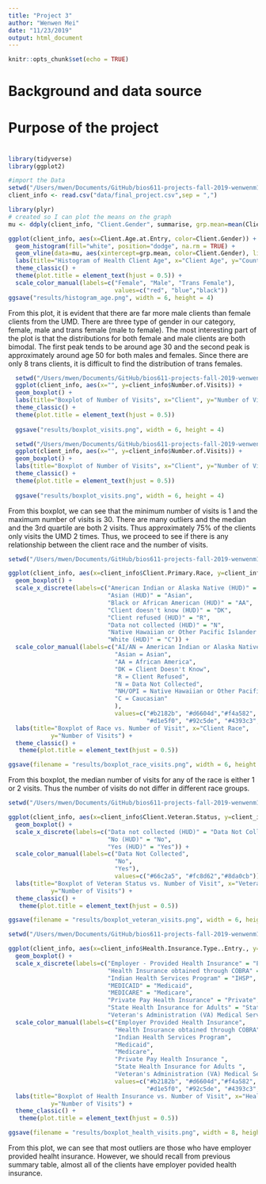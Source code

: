 ```yaml
---
title: "Project 3"
author: "Wenwen Mei"
date: "11/23/2019"
output: html_document
---
```


```r
knitr::opts_chunk$set(echo = TRUE)
```
# Background and data source
# Purpose of the project
#


```r
library(tidyverse)
library(ggplot2)

#import the Data
setwd("/Users/mwen/Documents/GitHub/bios611-projects-fall-2019-wenwenm183/project_3/")
client_info <- read.csv("data/final_project.csv",sep = ",")

library(plyr)
# created so I can plot the means on the graph
mu <- ddply(client_info, "Client.Gender", summarise, grp.mean=mean(Client.Age.at.Entry))

ggplot(client_info, aes(x=Client.Age.at.Entry, color=Client.Gender)) + 
  geom_histogram(fill="white", position="dodge", na.rm = TRUE) +
  geom_vline(data=mu, aes(xintercept=grp.mean, color=Client.Gender), linetype="dashed") + 
  labs(title="Histogram of Health Client Age", x="Client Age", y="Count",color='Gender') +
  theme_classic() +
  theme(plot.title = element_text(hjust = 0.5)) +
  scale_color_manual(labels=c("Female", "Male", "Trans Female"), 
                              values=c("red", "blue","black"))
ggsave("results/histogram_age.png", width = 6, height = 4)

```
From this plot, it is evident that there are far more male clients than female clients from the UMD. There are three type of gender in our category, female, male and trans female (male to female). The most interesting part of the plot is that the distributions for both female and male clients are both bimodal. The first peak tends to be around age 30 and the second peak is approximately around age 50 for both males and females. Since there are only 8 trans clients, it is difficult to find the distribution of trans females. 

```r
  setwd("/Users/mwen/Documents/GitHub/bios611-projects-fall-2019-wenwenm183/project_3/")
  ggplot(client_info, aes(x="", y=client_info$Number.of.Visits)) +
  geom_boxplot() + 
  labs(title="Boxplot of Number of Visits", x="Client", y="Number of Visits") +
  theme_classic() +
  theme(plot.title = element_text(hjust = 0.5)) 
 
  ggsave("results/boxplot_visits.png", width = 6, height = 4)
```

```r
  setwd("/Users/mwen/Documents/GitHub/bios611-projects-fall-2019-wenwenm183/project_3/")
  ggplot(client_info, aes(x="", y=client_info$Number.of.Visits)) +
  geom_boxplot() + 
  labs(title="Boxplot of Number of Visits", x="Client", y="Number of Visits") +
  theme_classic() +
  theme(plot.title = element_text(hjust = 0.5)) 
 
  ggsave("results/boxplot_visits.png", width = 6, height = 4)
```

From this boxplot, we can see that the minimum number of visits is 1 and the maximum number of visits is 30. There are many outliers and the median and the 3rd quartile are both 2 visits. Thus approximately 75% of the clients only visits the UMD 2 times. Thus, we proceed to see if there is any relationship between the client race and the number of visits. 

```r
setwd("/Users/mwen/Documents/GitHub/bios611-projects-fall-2019-wenwenm183/project_3/")

ggplot(client_info, aes(x=client_info$Client.Primary.Race, y=client_info$Number.of.Visits, color=Client.Primary.Race)) +
  geom_boxplot() + 
  scale_x_discrete(labels=c("American Indian or Alaska Native (HUD)" = "AI/AN", 
                            "Asian (HUD)" = "Asian",
                            "Black or African American (HUD)" = "AA",
                            "Client doesn't know (HUD)" = "DK",
                            "Client refused (HUD)" = "R",
                            "Data not collected (HUD)" = "N",
                            "Native Hawaiian or Other Pacific Islander (HUD)" = "NH/OPI",
                            "White (HUD)" = "C")) +
  scale_color_manual(labels=c("AI/AN = American Indian or Alaska Native", 
                              "Asian = Asian", 
                              "AA = African America",
                              "DK = Client Doesn't Know",
                              "R = Client Refused", 
                              "N = Data Not Collected", 
                              "NH/OPI = Native Hawaiian or Other Pacific Islander", 
                              "C = Caucasian"
                              ), 
                              values=c("#b2182b", "#d6604d","#f4a582", "#fddbc7", 
                                       "#d1e5f0", "#92c5de", "#4393c3", "#2166ac")) + 
  labs(title="Boxplot of Race vs. Number of Visit", x="Client Race", 
            y="Number of Visits") +
  theme_classic() +
   theme(plot.title = element_text(hjust = 0.5))

ggsave(filename = "results/boxplot_race_visits.png", width = 6, height = 4)


```

From this boxplot, the median number of visits for any of the race is either 1 or 2 visits. Thus the number of visits do not differ in different race groups. 


```r
setwd("/Users/mwen/Documents/GitHub/bios611-projects-fall-2019-wenwenm183/project_3/")

ggplot(client_info, aes(x=client_info$Client.Veteran.Status, y=client_info$Number.of.Visits, color=Client.Veteran.Status)) +
  geom_boxplot() +
  scale_x_discrete(labels=c("Data not collected (HUD)" = "Data Not Collected",
                            "No (HUD)" = "No",
                            "Yes (HUD)" = "Yes")) +
  scale_color_manual(labels=c("Data Not Collected", 
                              "No",
                              "Yes"), 
                              values=c("#66c2a5", "#fc8d62","#8da0cb")) + 
  labs(title="Boxplot of Veteran Status vs. Number of Visit", x="Veteran Status", 
            y="Number of Visits") +
  theme_classic() +
   theme(plot.title = element_text(hjust = 0.5))

ggsave(filename = "results/boxplot_veteran_visits.png", width = 6, height = 4)

```




```r
setwd("/Users/mwen/Documents/GitHub/bios611-projects-fall-2019-wenwenm183/project_3/")

ggplot(client_info, aes(x=client_info$Health.Insurance.Type..Entry., y=client_info$Number.of.Visits, color=Health.Insurance.Type..Entry.)) +
  geom_boxplot() +
  scale_x_discrete(labels=c("Employer - Provided Health Insurance" = "Employer",
                            "Health Insurance obtained through COBRA" = "COBRA",
                            "Indian Health Services Program" = "IHSP",
                            "MEDICAID" = "Medicaid",
                            "MEDICARE" = "Medicare",
                            "Private Pay Health Insurance" = "Private",
                            "State Health Insurance for Adults" = "State",
                            "Veteran's Administration (VA) Medical Services" = "VA")) +
  scale_color_manual(labels=c("Employer Provided Health Insurance", 
                              "Health Insurance obtained through COBRA",
                              "Indian Health Services Program",
                              "Medicaid",
                              "Medicare", 
                              "Private Pay Health Insurance ",
                              "State Health Insurance for Adults ",
                              "Veteran's Administration (VA) Medical Services "), 
                              values=c("#b2182b", "#d6604d","#f4a582", "#fddbc7", 
                                       "#d1e5f0", "#92c5de", "#4393c3", "#2166ac")) + 
  labs(title="Boxplot of Health Insurance vs. Number of Visit", x="Health Insurance", 
            y="Number of Visits") +
  theme_classic() +
   theme(plot.title = element_text(hjust = 0.5))

ggsave(filename = "results/boxplot_health_visits.png", width = 8, height = 4)

```

From this plot, we can see that most outliers are those who have employer provided healht insurance. However, we should recall from previous summary table, almost all of the clients have employer povided health insurance. 